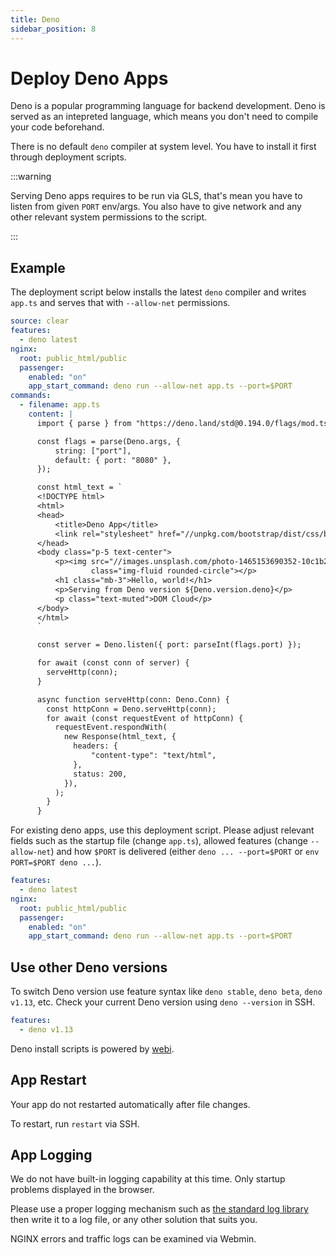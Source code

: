```yaml
---
title: Deno
sidebar_position: 8
---
```


# Deploy Deno Apps

Deno is a popular programming language for backend development. Deno is served as an intepreted language, which means you don't need to compile your code beforehand.

There is no default `deno` compiler at system level. You have to install it first through deployment scripts.

:::warning

Serving Deno apps requires to be run via GLS, that's mean you have to listen from given `PORT` env/args. You also have to give network and any other relevant system permissions to the script.

:::

## Example

The deployment script below installs the latest `deno` compiler and writes `app.ts` and serves that with `--allow-net` permissions. 

```yaml title="https://github.com/domcloud/recipes/blob/master/deno.yml"
source: clear
features:
  - deno latest
nginx:
  root: public_html/public
  passenger:
    enabled: "on"
    app_start_command: deno run --allow-net app.ts --port=$PORT
commands:
  - filename: app.ts
    content: |
      import { parse } from "https://deno.land/std@0.194.0/flags/mod.ts";

      const flags = parse(Deno.args, {
          string: ["port"],
          default: { port: "8080" },
      });

      const html_text = `
      <!DOCTYPE html>
      <html>
      <head>
          <title>Deno App</title>
          <link rel="stylesheet" href="//unpkg.com/bootstrap/dist/css/bootstrap.min.css">
      </head>
      <body class="p-5 text-center">
          <p><img src="//images.unsplash.com/photo-1465153690352-10c1b29577f8?fit=crop&w=200&h=200" 
                  class="img-fluid rounded-circle"></p>
          <h1 class="mb-3">Hello, world!</h1>
          <p>Serving from Deno version ${Deno.version.deno}</p>
          <p class="text-muted">DOM Cloud</p>
      </body>
      </html>
      `

      const server = Deno.listen({ port: parseInt(flags.port) });

      for await (const conn of server) {
        serveHttp(conn);
      }

      async function serveHttp(conn: Deno.Conn) {
        const httpConn = Deno.serveHttp(conn);
        for await (const requestEvent of httpConn) {
          requestEvent.respondWith(
            new Response(html_text, {
              headers: {
                  "content-type": "text/html",
              },
              status: 200,
            }),
          );
        }
      }
```

For existing deno apps, use this deployment script. Please adjust relevant fields such as the startup file (change `app.ts`), allowed features (change `--allow-net`) and how `$PORT` is delivered (either `deno ... --port=$PORT` or `env PORT=$PORT deno ...`).

```yaml title="https://github.com/domcloud/recipes/blob/master/deno-gls.yml"
features:
  - deno latest
nginx:
  root: public_html/public
  passenger:
    enabled: "on"
    app_start_command: deno run --allow-net app.ts --port=$PORT
```

## Use other Deno versions

To switch Deno version use feature syntax like `deno stable`, `deno beta`, `deno v1.13`, etc. Check your current Deno version using `deno --version` in SSH.

```yaml
features:
  - deno v1.13
```

Deno install scripts is powered by [webi](https://webinstall.dev/deno/). 

## App Restart

Your app do not restarted automatically after file changes.

To restart, run `restart` via SSH.

## App Logging

We do not have built-in logging capability at this time. Only startup problems displayed in the browser.

Please use a proper logging mechanism such as [the standard log library](https://deno.land/std@0.204.0/log/mod.ts) then write it to a log file, or any other solution that suits you.

NGINX errors and traffic logs can be examined via Webmin.
